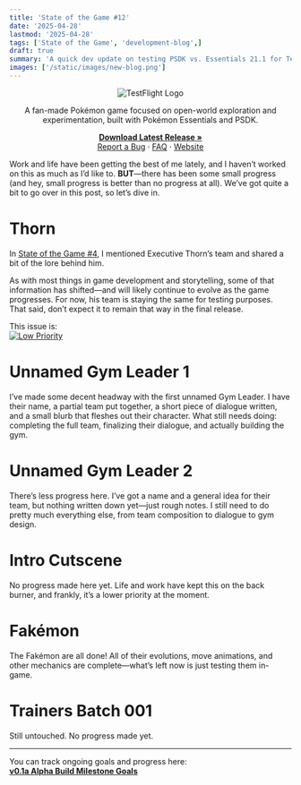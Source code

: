 ```yaml
---
title: 'State of the Game #12'
date: '2025-04-28'
lastmod: '2025-04-28'
tags: ['State of the Game', 'development-blog',]
draft: true
summary: 'A quick dev update on testing PSDK vs. Essentials 21.1 for TestFlight and what that means for the project moving forward.'
images: ['/static/images/new-blog.png']
---
```


<div align="center">
  <img src="https://i.imgur.com/X1N3ADz.png" alt="TestFlight Logo" />
</div>

<div align="center">
  <p>
    A fan-made Pokémon game focused on open-world exploration and experimentation, built with Pokémon Essentials and PSDK.
  </p>
  <p>
    <a href="https://github.com/EmeraldVoid/Pokemon-TestFlight/releases"><strong>Download Latest Release »</strong></a>
    <br />
    <a href="https://github.com/EmeraldVoid/Pokemon-TestFlight/issues">Report a Bug</a>
    ·
    <a href="https://github.com/EmeraldVoid/Pokemon-TestFlight?tab=readme-ov-file#faq">FAQ</a>
    ·
    <a href="https://emeraldvoid.github.io/Pokemon-TestFlight/index.html">Website</a>
  </p>
</div>




Work and life have been getting the best of me lately, and I haven’t worked on this as much as I’d like to. **BUT**—there has been some small progress (and hey, small progress is better than no progress at all). We’ve got quite a bit to go over in this post, so let’s dive in.

# Thorn

In [State of the Game #4](https://pokemon-test-flight.vercel.app/blog/state-of-the-game/state-of-the-game-4), I mentioned Executive Thorn’s team and shared a bit of the lore behind him.

As with most things in game development and storytelling, some of that information has shifted—and will likely continue to evolve as the game progresses. For now, his team is staying the same for testing purposes. That said, don’t expect it to remain that way in the final release.

This issue is:  
[![Low Priority](https://img.shields.io/badge/Low_Priority-777777?logo=accenture&logoColor=ffffff)](https://)

# Unnamed Gym Leader 1

I’ve made some decent headway with the first unnamed Gym Leader. I have their name, a partial team put together, a short piece of dialogue written, and a small blurb that fleshes out their character. What still needs doing: completing the full team, finalizing their dialogue, and actually building the gym.

# Unnamed Gym Leader 2

There’s less progress here. I’ve got a name and a general idea for their team, but nothing written down yet—just rough notes. I still need to do pretty much everything else, from team composition to dialogue to gym design.

# Intro Cutscene

No progress made here yet. Life and work have kept this on the back burner, and frankly, it’s a lower priority at the moment.

# Fakémon

The Fakémon are all done! All of their evolutions, move animations, and other mechanics are complete—what’s left now is just testing them in-game.

# Trainers Batch 001

Still untouched. No progress made yet.

---

You can track ongoing goals and progress here:  
**[v0.1a Alpha Build Milestone Goals](https://github.com/EmeraldVoid/Pokemon-TestFlight/milestone/1)**